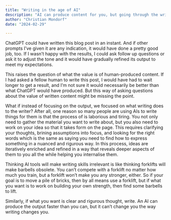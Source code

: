 ```yaml
---
title: "Writing in the age of AI"
description: "AI can produce content for you, but going through the writing process is still worth it"
author: "Christian Mondorf"
date: "2024-02-29"

---
```


ChatGPT could have written this blog post in an instant. And if other prompts I've given it are any indication, it would have done a pretty good job, too. If I wasn't happy with the results, I could ask follow up questions or ask it to adjust the tone and it would have gradually refined its output to meet my expectations. 

This raises the question of what the value is of human-produced content. If I had asked a fellow human to write this post, I would have had to wait longer to get a result, and I'm not sure it would necessarily be better than what ChatGPT would have produced. But this way of asking questions about the value of written content might be missing the point. 

What if instead of focusing on the output, we focused on what writing does to the writer? After all, one reason so many people are using AIs to write things for them is that the process of is laborious and tiring. You not only need to gather the material you want to write about, but you also need to work on your idea so that it takes form on the page. This requires clarifying your thoughts, brining assumptions into focus, and looking for the right words which is the same as saying you need to find how to express something in a nuanced and rigurous way. In this process, ideas are iteratively enriched and refined in a way that reveals deeper aspects of them to you all the while helping you internalise them.

Thinking AI tools will make writing skills irrelevant is like thinking forklifts will make barbells obsolete. You can't compete with a forklift no matter how much you train, but a forklift won't make you any stronger, either. So if your goal is to move a pile of bricks, then by all means use a forklift, but if what you want is to work on building your own strength, then find some barbells to lift.

Similarly, if what you want is clear and rigurous thought, write. An AI can produce the output faster than you can, but it can't change you the way writing changes you.

